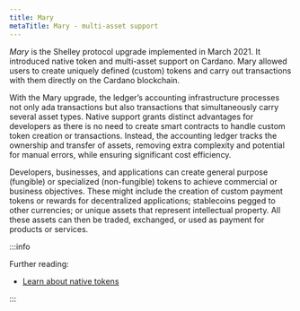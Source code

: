 ```yaml
---
title: Mary
metaTitle: Mary - multi-asset support
---
```


_Mary_ is the Shelley protocol upgrade implemented in March 2021. It introduced
native token and multi-asset support on Cardano. Mary allowed users to create
uniquely defined (custom) tokens and carry out transactions with them directly
on the Cardano blockchain.

With the Mary upgrade, the ledger’s accounting infrastructure processes not only
ada transactions but also transactions that simultaneously carry several asset
types. Native support grants distinct advantages for developers as there is no
need to create smart contracts to handle custom token creation or transactions.
Instead, the accounting ledger tracks the ownership and transfer of assets,
removing extra complexity and potential for manual errors, while ensuring
significant cost efficiency.

Developers, businesses, and applications can create general purpose (fungible)
or specialized (non-fungible) tokens to achieve commercial or business
objectives. These might include the creation of custom payment tokens or rewards
for decentralized applications; stablecoins pegged to other currencies; or
unique assets that represent intellectual property. All these assets can then be
traded, exchanged, or used as payment for products or services.

:::info

Further reading:

- [Learn about native tokens](/development-guidelines/native-tokens)

:::
